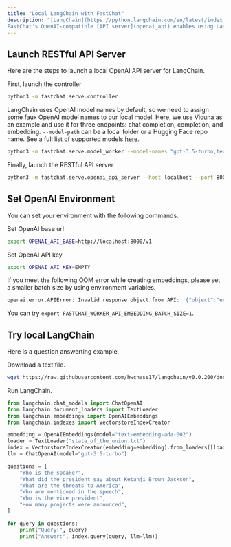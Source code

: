 ```yaml
---
title: "Local LangChain with FastChat"
description: "[LangChain](https://python.langchain.com/en/latest/index.html) is a library that facilitates the development of applications by leveraging large language models (LLMs) and enabling their composition with other sources of computation or knowledge.
FastChat's OpenAI-compatible [API server](openai_api) enables using LangChain with open models seamlessly."
---
```


## Launch RESTful API Server

Here are the steps to launch a local OpenAI API server for LangChain.

First, launch the controller

```bash
python3 -m fastchat.serve.controller
```

LangChain uses OpenAI model names by default, so we need to assign some faux OpenAI model names to our local model.
Here, we use Vicuna as an example and use it for three endpoints: chat completion, completion, and embedding.
`--model-path` can be a local folder or a Hugging Face repo name.
See a full list of supported models [here](/introduction#supported-models).

```bash
python3 -m fastchat.serve.model_worker --model-names "gpt-3.5-turbo,text-davinci-003,text-embedding-ada-002" --model-path lmsys/vicuna-7b-v1.3
```

Finally, launch the RESTful API server

```bash
python3 -m fastchat.serve.openai_api_server --host localhost --port 8000
```

## Set OpenAI Environment

You can set your environment with the following commands.

Set OpenAI base url

```bash
export OPENAI_API_BASE=http://localhost:8000/v1
```

Set OpenAI API key

```bash
export OPENAI_API_KEY=EMPTY
```

If you meet the following OOM error while creating embeddings, please set a smaller batch size by using environment variables.

~~~bash
openai.error.APIError: Invalid response object from API: '{"object":"error","message":"**NETWORK ERROR DUE TO HIGH TRAFFIC. PLEASE REGENERATE OR REFRESH THIS PAGE.**\\n\\n(CUDA out of memory. Tried to allocate xxx MiB (GPU 0; xxx GiB total capacity; xxx GiB already allocated; xxx MiB free; xxx GiB reserved in total by PyTorch) If reserved memory is >> allocated memory try setting max_split_size_mb to avoid fragmentation.  See documentation for Memory Management and PYTORCH_CUDA_ALLOC_CONF)","code":50002}' (HTTP response code was 400)
~~~

You can try `export FASTCHAT_WORKER_API_EMBEDDING_BATCH_SIZE=1`.

## Try local LangChain

Here is a question answerting example.

Download a text file.

```bash
wget https://raw.githubusercontent.com/hwchase17/langchain/v0.0.200/docs/modules/state_of_the_union.txt
```

Run LangChain.

~~~py
from langchain.chat_models import ChatOpenAI
from langchain.document_loaders import TextLoader
from langchain.embeddings import OpenAIEmbeddings
from langchain.indexes import VectorstoreIndexCreator

embedding = OpenAIEmbeddings(model="text-embedding-ada-002")
loader = TextLoader("state_of_the_union.txt")
index = VectorstoreIndexCreator(embedding=embedding).from_loaders([loader])
llm = ChatOpenAI(model="gpt-3.5-turbo")

questions = [
    "Who is the speaker",
    "What did the president say about Ketanji Brown Jackson",
    "What are the threats to America",
    "Who are mentioned in the speech",
    "Who is the vice president",
    "How many projects were announced",
]

for query in questions:
    print("Query:", query)
    print("Answer:", index.query(query, llm=llm))
~~~
